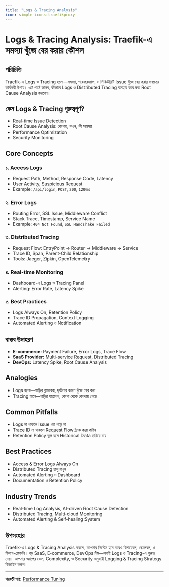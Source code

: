 ```yaml
---
title: "Logs & Tracing Analysis"
icon: simple-icons:traefikproxy
---
```


# Logs & Tracing Analysis: Traefik-এ সমস্যা খুঁজে বের করার কৌশল

## পরিচিতি

Traefik-এ Logs ও Tracing হলো—সমস্যা, পারফরম্যান্স, ও সিকিউরিটি Issue খুঁজে বের করার সবচেয়ে কার্যকরী উপায়। এই পাঠে জানব, কীভাবে Logs ও Distributed Tracing ব্যবহার করে দ্রুত Root Cause Analysis করবেন।

## কেন Logs & Tracing গুরুত্বপূর্ণ?

- Real-time Issue Detection
- Root Cause Analysis: কোথায়, কখন, কী সমস্যা
- Performance Optimization
- Security Monitoring

## Core Concepts

### ১. Access Logs
- Request Path, Method, Response Code, Latency
- User Activity, Suspicious Request
- Example: `/api/login`, `POST`, `200`, `120ms`

### ২. Error Logs
- Routing Error, SSL Issue, Middleware Conflict
- Stack Trace, Timestamp, Service Name
- Example: `404 Not Found`, `SSL Handshake Failed`

### ৩. Distributed Tracing
- Request Flow: EntryPoint → Router → Middleware → Service
- Trace ID, Span, Parent-Child Relationship
- Tools: Jaeger, Zipkin, OpenTelemetry

### ৪. Real-time Monitoring
- Dashboard-এ Logs ও Tracing Panel
- Alerting: Error Rate, Latency Spike

### ৫. Best Practices
- Logs Always On, Retention Policy
- Trace ID Propagation, Context Logging
- Automated Alerting ও Notification

## বাস্তব উদাহরণ

- **E-commerce:** Payment Failure, Error Logs, Trace Flow
- **SaaS Provider:** Multi-service Request, Distributed Tracing
- **DevOps:** Latency Spike, Root Cause Analysis

## Analogies

- Logs হলো—গাড়ির ব্ল্যাকবক্স, দুর্ঘটনার কারণ খুঁজে বের করা
- Tracing মানে—গাড়ির যাত্রাপথ, কোথা থেকে কোথায় গেছে

## Common Pitfalls

- Logs না থাকলে Issue ধরা পড়ে না
- Trace ID না থাকলে Request Flow ট্র্যাক করা কঠিন
- Retention Policy ভুল হলে Historical Data হারিয়ে যায়

## Best Practices

- Access & Error Logs Always On
- Distributed Tracing চালু রাখুন
- Automated Alerting ও Dashboard
- Documentation ও Retention Policy

## Industry Trends

- Real-time Log Analysis, AI-driven Root Cause Detection
- Distributed Tracing, Multi-cloud Monitoring
- Automated Alerting & Self-healing System

## উপসংহার

Traefik-এ Logs & Tracing Analysis করলে, আপনার সিস্টেম হবে আরও রিলায়েবল, স্কেলেবল, ও ডিবাগ-ফ্রেন্ডলি। বড় SaaS, E-commerce, DevOps টিম—সবাই Logs ও Tracing-এ গুরুত্ব দেয়। আপনার অ্যাপের স্কেল, Complexity, ও Security অনুযায়ী Logging & Tracing Strategy ডিজাইন করুন।

---

**পরবর্তী পাঠ:** [Performance Tuning](/traefik/performance-tuning)

